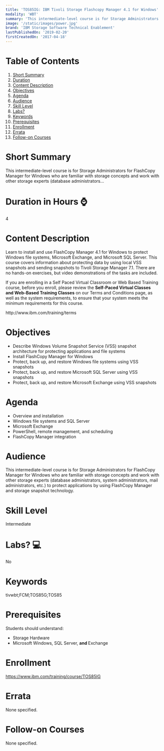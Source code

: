 ```yaml
---
title: 'TOS85IG: IBM Tivoli Storage Flashcopy Manager 4.1 for Windows'
modality: 'WBT'
summary: 'This intermediate-level course is for Storage Administrators for FlashCopy Manager for Windows who are familiar with storage concepts and work with other storage experts (database administrators...'
image: '/static/images/power.jpg'
brand: 'IBM Storage Software Technical Enablement'
lastPublishedOn: '2019-02-20'
firstCreatedOn: '2017-04-18'
---
```

# Table of Contents
1.  [Short Summary](#short-summary)
2.  [Duration](#duration-in-hours-)
3.  [Content Description](#content-description)
4.  [Objectives](#objectives)
5.  [Agenda](#agenda)
6.  [Audience](#audience)
7.  [Skill Level](#skill-level)
8.  [Labs?](#labs-)
9.  [Keywords](#keywords)
10. [Prerequisites](#prerequisites)
11. [Enrollment](#enrollment)
12. [Errata](#errata)
13. [Follow-on Courses](#follow-on-courses)

# Short Summary
This intermediate-level course is for Storage Administrators for FlashCopy Manager for Windows who are familiar with storage concepts and work with other storage experts (database administrators...

# Duration in Hours ⌚
4

# Content Description
<p>Learn to install and use FlashCopy Manager 4.1 for Windows to protect Windows file systems, Microsoft Exchange, and Microsoft SQL Server. This course covers information about protecting data by using local VSS snapshots and sending snapshots to Tivoli Storage Manager 7.1. There are no hands-on exercises, but video demonstrations of the tasks are included.</p>

<p>If you are enrolling in a Self Paced Virtual Classroom or Web Based Training course, before you enroll, please review the <strong>Self-Paced Virtual Classes and Web-Based Training Classes</strong> on our Terms and Conditions page, as well as the system requirements, to ensure that your system meets the minimum requirements for this course.</p>

<p>http://www.ibm.com/training/terms</p>

# Objectives
<ul>
	<li>Describe Windows Volume Snapshot Service (VSS) snapshot architecture for protecting applications and file systems</li>
	<li>Install FlashCopy Manager for Windows</li>
	<li>Protect, back up, and restore Windows file systems using VSS snapshots</li>
	<li>Protect, back up, and restore Microsoft SQL Server using VSS snapshots</li>
	<li>Protect, back up, and restore Microsoft Exchange using VSS snapshots</li>
</ul>

# Agenda
<ul><li>Overview and installation</li><li>Windows file systems and SQL Server</li><li>Microsoft Exchange</li><li>PowerShell, remote management, and scheduling</li><li>FlashCopy Manager integration</li></ul>

# Audience
<p>This intermediate-level course is for Storage Administrators for FlashCopy Manager for Windows who are familiar with storage concepts and work with other storage experts (database administrators, system administrators, mail administrators, etc.) to protect applications by using FlashCopy Manager and storage snapshot technology.</p>

# Skill Level
Intermediate

# Labs? 💻
No

# Keywords
tivwbt;FCM;TOS85G;TOS85

# Prerequisites
<p>Students should understand:</p>

<ul>
	<li>Storage Hardware</li>
	<li>Microsoft Windows, SQL Server, <strong>and </strong>Exchange</li>
</ul>

# Enrollment
https://www.ibm.com/training/course/TOS85IG

# Errata
None specified.

# Follow-on Courses
None specified.

